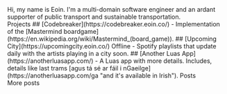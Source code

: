 
<MarkdownContent>
Hi, my name is Eoin. I'm a multi-domain software engineer and an ardant supporter of public transport and sustainable transportation.
</MarkdownContent>

<div className="grid grid-cols-1 sm:grid-cols-2 gap-4">
    <Card>
        <PostTitle size={PostTitleSize.Normal} className="mb-4">Projects</PostTitle>
            <MarkdownContent>
                ## [Codebreaker](https://codebreaker.eoin.co/)
                    - Implementation of the [Mastermind boardgame](https://en.wikipedia.org/wiki/Mastermind_(board_game)).
                ## [Upcoming City](https://upcomingcity.eoin.co/) <Status enabled={false}>Offline</Status>
                    - Spotify playlists that update daily with the artists playing in a city soon.
                ## [Another Luas App](https://anotherluasapp.com/)
                    - A Luas app with more details. Includes, details like last trams [agus tá sé ar fáil i nGaeilge](https://anotherluasapp.com/ga "and it's available in Irish").
            </MarkdownContent>
    </Card>
    <Card>
        <PostTitle size={PostTitleSize.Normal} className="mb-4">Posts</PostTitle>
        <CompressedItemsList title="Posts" path="posts" items={props.posts.slice(0, 4)} />
        <div className="border-t-2 border-zinc-300 dark:border-zinc-700 pt-2 text-right">
            <Link href="/posts">More posts</Link>
        </div>
    </Card>
</div>